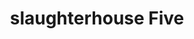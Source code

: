 ---
title: "slaughterhouse Five"
bookCover: "/assets/book-covers/slaughterhouse-five.jpg"
bookAuthor: "Kurt Vonnegut"
rating: 4
done: false
tags: []
summary: false
detailedNotes: false
amazonLink: ""
amazonAffiliateLink: ""
---